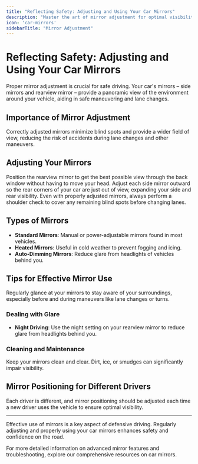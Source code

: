 ```yaml
---
title: "Reflecting Safety: Adjusting and Using Your Car Mirrors"
description: "Master the art of mirror adjustment for optimal visibility. Learn how side mirrors and the rearview mirror are essential for safe maneuvering and lane changes."
icon: 'car-mirrors'
sidebarTitle: "Mirror Adjustment"
---
```


# Reflecting Safety: Adjusting and Using Your Car Mirrors

Proper mirror adjustment is crucial for safe driving. Your car's mirrors – side mirrors and rearview mirror – provide a panoramic view of the environment around your vehicle, aiding in safe maneuvering and lane changes.

## Importance of Mirror Adjustment

<Info>
Correctly adjusted mirrors minimize blind spots and provide a wider field of view, reducing the risk of accidents during lane changes and other maneuvers.
</Info>

## Adjusting Your Mirrors

<Steps>
  <Step title="Rearview Mirror">
    Position the rearview mirror to get the best possible view through the back window without having to move your head.
  </Step>
  <Step title="Side Mirrors">
    Adjust each side mirror outward so the rear corners of your car are just out of view, expanding your side and rear visibility.
  </Step>
  <Step title="Blind Spot Check">
    Even with properly adjusted mirrors, always perform a shoulder check to cover any remaining blind spots before changing lanes.
  </Step>
</Steps>

## Types of Mirrors

- **Standard Mirrors**: Manual or power-adjustable mirrors found in most vehicles.
- **Heated Mirrors**: Useful in cold weather to prevent fogging and icing.
- **Auto-Dimming Mirrors**: Reduce glare from headlights of vehicles behind you.

## Tips for Effective Mirror Use

<Tip title="Regular Checks">
Regularly glance at your mirrors to stay aware of your surroundings, especially before and during maneuvers like lane changes or turns.
</Tip>

### Dealing with Glare

- **Night Driving**: Use the night setting on your rearview mirror to reduce glare from headlights behind you.

### Cleaning and Maintenance

<Note>
Keep your mirrors clean and clear. Dirt, ice, or smudges can significantly impair visibility.
</Note>

## Mirror Positioning for Different Drivers

<Warning>
Each driver is different, and mirror positioning should be adjusted each time a new driver uses the vehicle to ensure optimal visibility.
</Warning>

---

Effective use of mirrors is a key aspect of defensive driving. Regularly adjusting and properly using your car mirrors enhances safety and confidence on the road.

<Note>
For more detailed information on advanced mirror features and troubleshooting, explore our comprehensive resources on car mirrors.
</Note>
